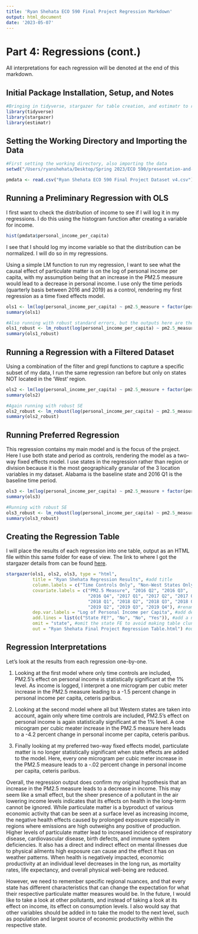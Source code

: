 ```yaml
---
title: 'Ryan Shehata ECO 590 Final Project Regression Markdown'
output: html_document
date: '2023-05-07'
---
```


# Part 4: Regressions (cont.) 
All interpretations for each regression will be denoted at the end of this markdown.

## Initial Package Installation, Setup, and Notes
```r
#Bringing in tidyverse, stargazer for table creation, and estimatr to run each regression taking into account heteroskedasticity
library(tidyverse)
library(stargazer)
library(estimatr)
```

## Setting the Working Directory and Importing the Data
```r
#First setting the working directory, also importing the data
setwd("/Users/ryanshehata/Desktop/Spring 2023/ECO 590/presentation-and-final-project-Ryan-Shehata/Final Project/")

pmdata <- read.csv("Ryan Shehata ECO 590 Final Project Dataset v4.csv")
```

## Running a Preliminary Regression with OLS
I first want to check the distribution of income to see if I will log it in my regressions. I do this using the histogram function after creating a variable for income.
```r
hist(pmdata$personal_income_per_capita)
```
I see that I should log my income variable so that the distribution can be normalized. I will do so in my regressions.

Using a simple LM function to run my regression, I want to see what the causal effect of particulate matter is on the log of personal income per capita, with my assumption being that an increase in the PM2.5 measure would lead to a decrease in personal income. I use only the time periods (quarterly basis between 2016 and 2019) as a control, rendering my first regression as a time fixed effects model.
```r
ols1 <- lm(log(personal_income_per_capita) ~ pm2.5_measure + factor(period), data = pmdata) #using factor for period since it is a categorical variable
summary(ols1)

#Also running with robust standard errors, but the outputs here are the same
ols1_robust <- lm_robust(log(personal_income_per_capita) ~ pm2.5_measure + factor(period), data = pmdata)
summary(ols1_robust)
```

## Running a Regression with a Filtered Dataset
Using a combination of the filter and grepl functions to capture a specific subset of my data, I run the same regression ran before but only on states NOT located in the 'West' region.
```r
ols2 <- lm(log(personal_income_per_capita) ~ pm2.5_measure + factor(period), data = pmdata %>% filter(!(grepl("West", region))))
summary(ols2)

#Again running with robust SE
ols2_robust <- lm_robust(log(personal_income_per_capita) ~ pm2.5_measure + factor(period), data = pmdata %>% filter(!(grepl("West", region)))) 
summary(ols2_robust)
```

## Running Preferred Regression
This regression contains my main model and is the focus of the project. Here I use both state and period as controls, rendering the model as a two-way fixed effects model. I use states in the regression rather than region or division because it is the most geographically granular of the 3 location variables in my dataset. Alabama is the baseline state and 2016 Q1 is the baseline time period.
```r
ols3 <- lm(log(personal_income_per_capita) ~ pm2.5_measure + factor(period) + factor(state), data = pmdata) 
summary(ols3)

#Running with robust SE
ols3_robust <- lm_robust(log(personal_income_per_capita) ~ pm2.5_measure + factor(period) + factor(state), data = pmdata)
summary(ols3_robust)
```

## Creating the Regression Table
I will place the results of each regression into one table, output as an HTML file within this same folder for ease of view. The link to where I got the stargazer details from can be found [here](https://www.jakeruss.com/cheatsheets/stargazer/). 
```r
stargazer(ols1, ols2, ols3, type = "html", 
          title = "Ryan Shehata Regression Results", #add title
          column.labels = c("Time Controls Only", "Non-West States Only", "State FE Added") , #add clabels
          covariate.labels = c("PM2.5 Measure", "2016 Q2", "2016 Q3",
                               "2016 Q4", "2017 Q1", "2017 Q2", "2017 Q3", "2017 Q4",
                               "2018 Q1", "2018 Q2", "2018 Q3", "2018 Q4", "2019 Q1",
                               "2019 Q2", "2019 Q3", "2019 Q4"), #rename covariates
          dep.var.labels = "Log of Personal Income per Capita", #add dependent variable title
          add.lines = list(c("State FE?", "No", "No", "Yes")), #add a note denoting state FE
          omit = "state", #omit the state FE to avoid making table clunky
          out = "Ryan Shehata Final Project Regression Table.html") #outputting into my assignment folder
```
## Regression Interpretations
Let's look at the results from each regression one-by-one. 

1. Looking at the first model where only time controls are included, PM2.5's effect on personal income is statistically significant at the 1% level. As income is logged, I interpret a one microgram per cubic meter increase in the PM2.5 measure leading to a -1.5 percent change in personal income per capita, ceteris paribus. 

2. Looking at the second model where all but Western states are taken into account, again only where time controls are included, PM2.5's effect on personal income is again statistically significant at the 1% level. A one micogram per cubic meater increase in the PM2.5 measure here leads to a -4.2 percent change in personal income per capita, ceteris paribus. 

3. Finally looking at my preferred two-way fixed effects model, particulate matter is no longer statistically significant when state effects are added to the model. Here, every one microgram per cubic meter increase in the PM2.5 measure leads to a -.02 percent change in personal income per capita, ceteris paribus. 

Overall, the regression output does confirm my original hypothesis that an increase in the PM2.5 measure leads to a decrease in income. This may seem like a small effect, but the sheer presence of a pollutant in the air lowering income levels indicates that its effects on health in the long-term cannot be ignored. While particulate matter is a byproduct of various economic activity that can be seen at a surface level as increasing income, the negative health effects caused by prolonged exposure especially in regions where emissions are high outweighs any positive of production. Higher levels of particulate matter lead to increased incidence of respiratory disease, cardiovascular disease, birth defects, and immune system deficiencies. It also has a direct and indirect effect on mental illnesses due to physical ailments high exposure can cause and the effect it has on weather patterns. When health is negatively impacted, economic productivity at an individual level decreases in the long run, as mortality rates, life expectancy, and overall physical well-being are reduced. 

However, we need to remember specific regional nuances, and that every state has different characteristics that can change the expectation for what their respective particulate matter measures would be. In the future, I would like to take a look at other pollutants, and instead of taking a look at its effect on income, its effect on consumption levels. I also would say that other variables should be added in to take the model to the next level, such as population and largest source of economic productivity within the respective state. 
